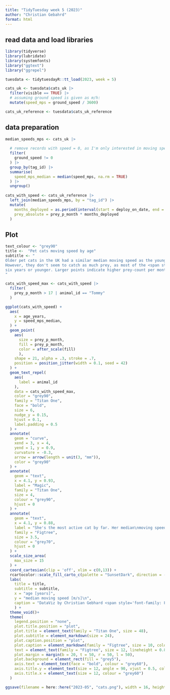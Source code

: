 ```yaml
---
title: "TidyTuesday week 5 (2023)"
author: "Christian Gebahrd"
format: html
---
```


## read data and load libraries
```r
library(tidyverse)
library(lubridate)
library(systemfonts)
library("ggtext")
library("ggrepel")

```

```r
tuesdata <- tidytuesdayR::tt_load(2023, week = 5)

cats_uk <- tuesdata$cats_uk |> 
  filter(visible == TRUE) |> 
  # assuming ground speed is given as m/h:
  mutate(speed_mps = ground_speed / 3600)

cats_uk_reference <- tuesdata$cats_uk_reference
```

## data preparation

```r
median_speeds_mps <- cats_uk |> 
  
  # remove records with speed = 0, as I'm only interested in moving speed, not counting when cats are sitting
  filter(
    ground_speed != 0
  ) |> 
  group_by(tag_id) |> 
  summarise(
    speed_mps_median = median(speed_mps, na.rm = TRUE)
  ) |> 
  ungroup()
  
cats_with_speed <- cats_uk_reference |> 
  left_join(median_speeds_mps, by = "tag_id") |> 
  mutate(
    months_deployed = as.period(interval(start = deploy_on_date, end = deploy_off_date)) / months(1),
    prey_absolute = prey_p_month * months_deployed
  )
```

## Plot

```r
text_colour <- "grey90"
title <-  "Pet cats moving speed by age"
subtitle <- "
Older pet cats in the UK had a similar median moving speed as the younger ones.<br>
However, they don't seem to catch as much prey, as most of the <span style='color: #fcde9c; font-weight: bold;'>very successful hunters </span> were<br>
six years or younger. Larger points indicate higher prey-count per month.
"

cats_with_speed_max <- cats_with_speed |> 
  filter(
    prey_p_month > 17 | animal_id == "Tommy"
  )

ggplot(cats_with_speed) +
  aes(
    x = age_years,
    y = speed_mps_median,
  ) +
  geom_point(
    aes(
      size = prey_p_month,
      fill = prey_p_month,
      color = after_scale(fill)
      ), 
    shape = 21, alpha = .3, stroke = .7,
    position = position_jitter(width = 0.1, seed = 42)
  ) +
  geom_text_repel(
    aes(
      label = animal_id
    ),
    data = cats_with_speed_max,
    color = "grey90",
    family = "Titan One",
    face = "bold",
    size = 6,
    nudge_y = 0.15,
    hjust = 0.1,
    label.padding = 0.5
  ) +
  annotate(
    geom = "curve", 
    xend = 3, x = 4,
    yend = 1, y = 0.9,
    curvature = -0.3,
    arrow = arrow(length = unit(3, "mm")),
    color = "grey90"
  ) +
  annotate(
    geom = "text",
    x = 4.1, y = 0.93,
    label = "Magic",
    family = "Titan One",
    size = 4,
    colour = "grey90",
    hjust = 0
  ) + 
  annotate(
    geom = "text",
    x = 4.1, y = 0.88,
    label = "She's the most active cat by far. Her median\nmoving speed is roughly twice as high,\nas what the other cats recorded.",
    family = "Figtree",
    size = 3.5,
    colour = "grey70",
    hjust = 0
  ) + 
  scale_size_area(
    max_size = 15
  ) +
  coord_cartesian(clip = 'off', xlim = c(0,13)) +
  rcartocolor::scale_fill_carto_c(palette = "SunsetDark", direction = -1) +
  labs(
    title = title,
    subtitle = subtitle,
    x = "age [years]",
    y = "median moving speed [m/s]\n",
    caption = "DataViz by Christian Gebhard <span style='font-family: Font Awesome 6 Brands; color: grey90'>&#xf4f6;</span> @basepair@<span style='color: grey5;font-size:1px'>'</span>vis.social<br>for #TidyTuesday week 5 (2023)<br>Data by Kays et. al. [doi:10.1111/acv.12563] via Movebank Data Repository"
    ) +
  theme_void()+
  theme(
    legend.position = "none",
    plot.title.position = "plot",
    plot.title = element_text(family = "Titan One", size = 48),
    plot.subtitle = element_markdown(size = 24),
    plot.caption.position = "plot",
    plot.caption = element_markdown(family = "Figtree", size = 10, color = "grey60", lineheight = 0.9),
    text = element_text(family = "Figtree", size = 12, lineheight = 0.8, colour = text_colour),
    plot.margin = margin(b = 20, t = 50, r = 50, l = 50),
    plot.background = element_rect(fill = "grey5"),
    axis.text = element_text(face = "bold", colour = "grey60"),
    axis.title.y = element_text(size = 12, angle = 90, vjust = 0.5, colour = "grey60"),
    axis.title.x = element_text(size = 12, colour = "grey60")
  )

ggsave(filename = here::here("2023-05", "cats.png"), width = 16, height = 10)

```